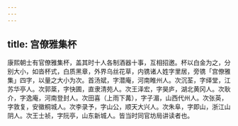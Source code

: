 ```yaml
---
---
---
```

title: 宫僚雅集杯
---



康熙朝士有官僚雅集杯，盖其时十人各制酒器十事，互相招邀。杯以白金为之，分别大小，如沓杯式，白质黑章，外界乌丝花草，内镌诸人姓字里居，旁镌「宫僚雅集」四字，以量之大小为次。首汤斌，字潜庵，河南睢州人。次沉荃，字绎堂，江苏华亭人。次郭棻，字快圃，直隶清苑人。次王泽宏，字昊庐，湖北黄冈人。次耿介，字逸庵，河南登封人。次田喜（上雨下冓），字子湄，山西代州人。次张英，字敦复，安徽桐城人。次李录予，字山公，顺天大兴人。次朱阜，字即山，浙江山阴人。次王士祯，字阮亭，山东新城人。皆当时同官坊局讲读者也。